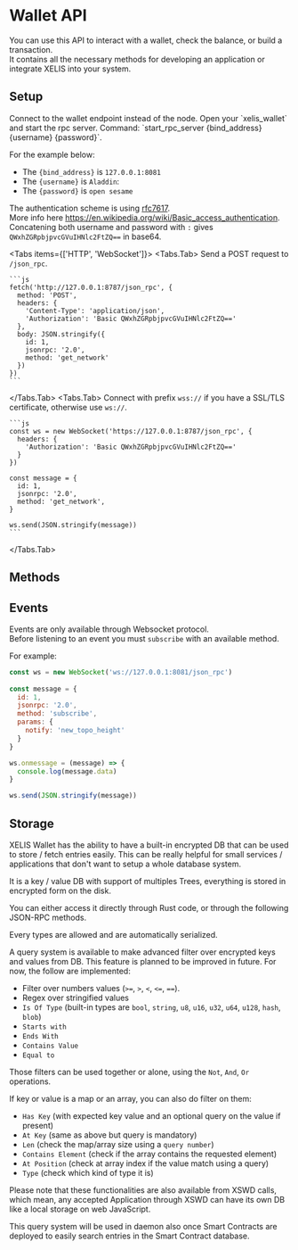 



# Wallet API

You can use this API to interact with a wallet, check the balance, or build a transaction.  
It contains all the necessary methods for developing an application or integrate XELIS into your system.  

## Setup

<Callout type="warning">
  Connect to the wallet endpoint instead of the node.
</Callout>

<Callout type="info">
  Open your `xelis_wallet` and start the rpc server.    
  Command: `start_rpc_server {bind_address} {username} {password}`.
</Callout>

For the example below:

  - The `{bind_address}` is `127.0.0.1:8081`
  - The `{username}` is `Aladdin`:
  - The `{password}` is `open sesame`

The authentication scheme is using [rfc7617](https://datatracker.ietf.org/doc/html/rfc7617).  
More info here https://en.wikipedia.org/wiki/Basic_access_authentication.  
Concatening both username and password with `:` gives `QWxhZGRpbjpvcGVuIHNlc2FtZQ==` in base64.  

<Tabs items={['HTTP', 'WebSocket']}>
  <Tabs.Tab>
    Send a POST request to `/json_rpc`.

    ```js
    fetch('http://127.0.0.1:8787/json_rpc', {
      method: 'POST',
      headers: {
        'Content-Type': 'application/json',
        'Authorization': 'Basic QWxhZGRpbjpvcGVuIHNlc2FtZQ=='
      },
      body: JSON.stringify({
        id: 1,
        jsonrpc: '2.0',
        method: 'get_network'
      })
    })
    ```
  </Tabs.Tab>
  <Tabs.Tab>
    Connect with prefix `wss://` if you have a SSL/TLS certificate, otherwise use `ws://`.

    ```js
    const ws = new WebSocket('https://127.0.0.1:8787/json_rpc', {
      headers: {
        'Authorization': 'Basic QWxhZGRpbjpvcGVuIHNlc2FtZQ=='
      }
    })

    const message = {
      id: 1,
      jsonrpc: '2.0',
      method: 'get_network',
    }

    ws.send(JSON.stringify(message))
    ```
  </Tabs.Tab>
</Tabs>

## Methods

<GetVersion />
<GetNetwork />
<GetNonce />
<GetTopoheight />
<GetAddress />
<SplitAddress />
<Rescan />
<GetBalance />
<GetTrackedAssets />
<GetAssetPrecision />
<GetTransaction />
<BuildTransaction />
<ListTransaction />
<IsOnline />
<EstimateFee />

## Events

Events are only available through Websocket protocol.   
Before listening to an event you must `subscribe` with an available method. 

For example: 

```js
const ws = new WebSocket('ws://127.0.0.1:8081/json_rpc')
 
const message = {
  id: 1,
  jsonrpc: '2.0',
  method: 'subscribe',
  params: {
    notify: 'new_topo_height'
  }
}

ws.onmessage = (message) => {
  console.log(message.data)
}

ws.send(JSON.stringify(message))
```

<BalanceChanged />
<NewAsset />
<NewTopoHeight />
<NewTransaction />
<Offline />
<Online />
<RescanEvent />

## Storage

XELIS Wallet has the ability to have a built-in encrypted DB that can be used to store / fetch entries easily.
This can be really helpful for small services / applications that don't want to setup a whole database system.

It is a key / value DB with support of multiples Trees, everything is stored in encrypted form on the disk.

You can either access it directly through Rust code, or through the following JSON-RPC methods.

Every types are allowed and are automatically serialized.

A query system is available to make advanced filter over encrypted keys and values from DB.
This feature is planned to be improved in future. For now, the follow are implemented:
- Filter over numbers values (`>=`, `>`, `<`, `<=`, `==`).
- Regex over stringified values
- `Is Of Type` (built-in types are `bool`, `string`, `u8`, `u16`, `u32`, `u64`, `u128`, `hash`, `blob`)
- `Starts with`
- `Ends With`
- `Contains Value`
- `Equal to`

Those filters can be used together or alone, using the `Not`, `And`, `Or` operations.

If key or value is a map or an array, you can also do filter on them:
- `Has Key` (with expected key value and an optional query on the value if present)
- `At Key` (same as above but query is mandatory)
- `Len` (check the map/array size using a `query number`)
- `Contains Element` (check if the array contains the requested element)
- `At Position` (check at array index if the value match using a query)
- `Type` (check which kind of type it is)

Please note that these functionalities are also available from XSWD calls, which mean, any accepted Application through XSWD can have its own DB like a local storage on web JavaScript.

This query system will be used in daemon also once Smart Contracts are deployed to easily search entries in the Smart Contract database.

<Store />
<Delete />
<HasKey />
<GetValueFromKey />
<QueryDB />